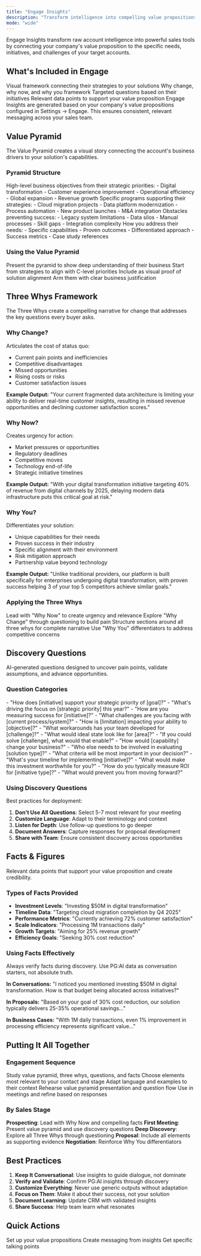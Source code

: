 ```yaml
---
title: "Engage Insights"
description: "Transform intelligence into compelling value propositions"
mode: "wide"
---
```


Engage Insights transform raw account intelligence into powerful sales tools by connecting your company's value proposition to the specific needs, initiatives, and challenges of your target accounts.

## What's Included in Engage

<CardGroup cols={2}>
  <Card title="Value Pyramid" icon="layer-group">
    Visual framework connecting their strategies to your solutions
  </Card>
  <Card title="Three Whys" icon="question">
    Why change, why now, and why you framework
  </Card>
  <Card title="Discovery Questions" icon="comments">
    Targeted questions based on their initiatives
  </Card>
  <Card title="Facts & Figures" icon="chart-bar">
    Relevant data points to support your value proposition
  </Card>
</CardGroup>

<Info>
Engage Insights are generated based on your company's value propositions configured in Settings → Engage. This ensures consistent, relevant messaging across your sales team.
</Info>

## Value Pyramid

The Value Pyramid creates a visual story connecting the account's business drivers to your solution's capabilities.

### **Pyramid Structure**

<Tabs>
  <Tab title="Top Level: Strategies">
    High-level business objectives from their strategic priorities:
    - Digital transformation
    - Customer experience improvement
    - Operational efficiency
    - Global expansion
    - Revenue growth
  </Tab>
  <Tab title="Middle Level: Initiatives">
    Specific programs supporting their strategies:
    - Cloud migration projects
    - Data platform modernization
    - Process automation
    - New product launches
    - M&A integration
  </Tab>
  <Tab title="Bottom Level: Challenges">
    Obstacles preventing success:
    - Legacy system limitations
    - Data silos
    - Manual processes
    - Skill gaps
    - Integration complexity
  </Tab>
  <Tab title="Foundation: Your Solution">
    How you address their needs:
    - Specific capabilities
    - Proven outcomes
    - Differentiated approach
    - Success metrics
    - Case study references
  </Tab>
</Tabs>

### **Using the Value Pyramid**

<Steps>
  <Step title="In First Meetings">
    Present the pyramid to show deep understanding of their business
  </Step>
  <Step title="For Executive Briefings">
    Start from strategies to align with C-level priorities
  </Step>
  <Step title="In Proposals">
    Include as visual proof of solution alignment
  </Step>
  <Step title="For Champions">
    Arm them with clear business justification
  </Step>
</Steps>

## Three Whys Framework

The Three Whys create a compelling narrative for change that addresses the key questions every buyer asks.

### **Why Change?**

Articulates the cost of status quo:
- Current pain points and inefficiencies
- Competitive disadvantages
- Missed opportunities
- Rising costs or risks
- Customer satisfaction issues

**Example Output:**
"Your current fragmented data architecture is limiting your ability to deliver real-time customer insights, resulting in missed revenue opportunities and declining customer satisfaction scores."

### **Why Now?**

Creates urgency for action:
- Market pressures or opportunities
- Regulatory deadlines
- Competitive moves
- Technology end-of-life
- Strategic initiative timelines

**Example Output:**
"With your digital transformation initiative targeting 40% of revenue from digital channels by 2025, delaying modern data infrastructure puts this critical goal at risk."

### **Why You?**

Differentiates your solution:
- Unique capabilities for their needs
- Proven success in their industry
- Specific alignment with their environment
- Risk mitigation approach
- Partnership value beyond technology

**Example Output:**
"Unlike traditional providers, our platform is built specifically for enterprises undergoing digital transformation, with proven success helping 3 of your top 5 competitors achieve similar goals."

### **Applying the Three Whys**

<AccordionGroup>
  <Accordion title="Email Outreach">
    Lead with "Why Now" to create urgency and relevance
  </Accordion>
  <Accordion title="Discovery Calls">
    Explore "Why Change" through questioning to build pain
  </Accordion>
  <Accordion title="Proposals">
    Structure sections around all three whys for complete narrative
  </Accordion>
  <Accordion title="Objection Handling">
    Use "Why You" differentiators to address competitive concerns
  </Accordion>
</AccordionGroup>

## Discovery Questions

AI-generated questions designed to uncover pain points, validate assumptions, and advance opportunities.

### **Question Categories**

<Tabs>
  <Tab title="Strategic Alignment">
    - "How does [initiative] support your strategic priority of [goal]?"
    - "What's driving the focus on [strategic priority] this year?"
    - "How are you measuring success for [initiative]?"
  </Tab>
  <Tab title="Current State">
    - "What challenges are you facing with [current process/system]?"
    - "How is [limitation] impacting your ability to [objective]?"
    - "What workarounds has your team developed for [challenge]?"
  </Tab>
  <Tab title="Future Vision">
    - "What would ideal state look like for [area]?"
    - "If you could solve [challenge], what would that enable?"
    - "How would [capability] change your business?"
  </Tab>
  <Tab title="Decision Process">
    - "Who else needs to be involved in evaluating [solution type]?"
    - "What criteria will be most important in your decision?"
    - "What's your timeline for implementing [initiative]?"
  </Tab>
  <Tab title="Value Validation">
    - "What would make this investment worthwhile for you?"
    - "How do you typically measure ROI for [initiative type]?"
    - "What would prevent you from moving forward?"
  </Tab>
</Tabs>

### **Using Discovery Questions**

Best practices for deployment:
1. **Don't Use All Questions**: Select 5-7 most relevant for your meeting
2. **Customize Language**: Adapt to their terminology and context
3. **Listen for Depth**: Use follow-up questions to go deeper
4. **Document Answers**: Capture responses for proposal development
5. **Share with Team**: Ensure consistent discovery across opportunities

## Facts & Figures

Relevant data points that support your value proposition and create credibility.

### **Types of Facts Provided**

- **Investment Levels**: "Investing $50M in digital transformation"
- **Timeline Data**: "Targeting cloud migration completion by Q4 2025"
- **Performance Metrics**: "Currently achieving 72% customer satisfaction"
- **Scale Indicators**: "Processing 1M transactions daily"
- **Growth Targets**: "Aiming for 25% revenue growth"
- **Efficiency Goals**: "Seeking 30% cost reduction"

### **Using Facts Effectively**

<Warning>
Always verify facts during discovery. Use PG:AI data as conversation starters, not absolute truth.
</Warning>

**In Conversations:**
"I noticed you mentioned investing $50M in digital transformation. How is that budget being allocated across initiatives?"

**In Proposals:**
"Based on your goal of 30% cost reduction, our solution typically delivers 25-35% operational savings..."

**In Business Cases:**
"With 1M daily transactions, even 1% improvement in processing efficiency represents significant value..."

## Putting It All Together

### **Engagement Sequence**

<Steps>
  <Step title="Review All Components">
    Study value pyramid, three whys, questions, and facts
  </Step>
  <Step title="Select Your Focus">
    Choose elements most relevant to your contact and stage
  </Step>
  <Step title="Customize Content">
    Adapt language and examples to their context
  </Step>
  <Step title="Practice Delivery">
    Rehearse value pyramid presentation and question flow
  </Step>
  <Step title="Execute and Iterate">
    Use in meetings and refine based on responses
  </Step>
</Steps>

### **By Sales Stage**

**Prospecting**: Lead with Why Now and compelling facts
**First Meeting**: Present value pyramid and use discovery questions
**Deep Discovery**: Explore all Three Whys through questioning
**Proposal**: Include all elements as supporting evidence
**Negotiation**: Reinforce Why You differentiators

## Best Practices

1. **Keep It Conversational**: Use insights to guide dialogue, not dominate
2. **Verify and Validate**: Confirm PG:AI insights through discovery
3. **Customize Everything**: Never use generic outputs without adaptation
4. **Focus on Them**: Make it about their success, not your solution
5. **Document Learning**: Update CRM with validated insights
6. **Share Success**: Help team learn what resonates

## Quick Actions

<CardGroup cols={3}>
  <Card title="Configure Value Props" icon="gear" href="/settings/engage">
    Set up your value propositions
  </Card>
  <Card title="Generate Content" icon="pencil" href="/account-intelligence/content">
    Create messaging from insights
  </Card>
  <Card title="Ask AI Assistant" icon="message" href="/account-intelligence/ai-assistant">
    Get specific talking points
  </Card>
</CardGroup>